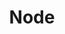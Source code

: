 ---
title: 'Node'
description: 'Mintlify gives you complete control over the look and feel of your documentation using the mint.json file'
icon: 'node-js'
---